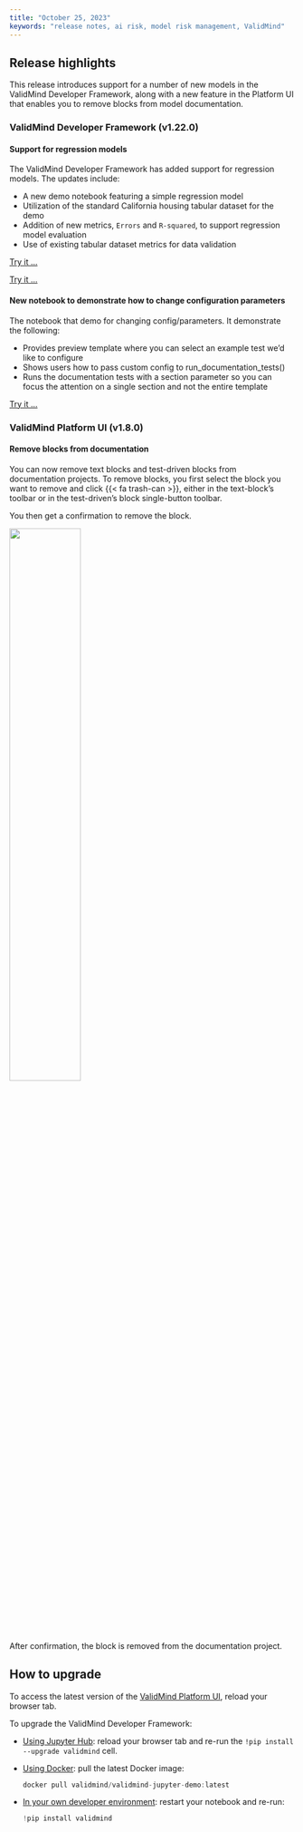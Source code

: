 ```yaml
---
title: "October 25, 2023"
keywords: "release notes, ai risk, model risk management, ValidMind"
---
```


## Release highlights

This release introduces support for a number of new models in the ValidMind Developer Framework, along with a new feature in the Platform UI that enables you to remove blocks from model documentation. 

### ValidMind Developer Framework (v1.22.0)

<!---[SC-2284] Support regression models by @AnilSorathiya in [#259](https://github.com/validmind/developer-framework/pull/259)--->
#### Support for regression models

The ValidMind Developer Framework has added support for regression models. The updates include:

- A new demo notebook featuring a simple regression model
- Utilization of the standard California housing tabular dataset for the demo
- Addition of new metrics, `Errors` and `R-squared`, to support regression model evaluation
- Use of existing tabular dataset metrics for data validation

[Try it ...](../../notebooks/code_samples/regression/quickstart_regression_full_suite.ipynb)

<!---[SC-2411] Clustering models support by @AnilSorathiya in [#271](https://github.com/validmind/developer-framework/pull/271)
#### Support for clustering models

The ValidMind Developer Framework has added support for clustering models. The updates include:

- A new demo notebook for a simple clustering model 
- Utilization of a standard digits dataset for the demo
- Addition of new metrics to support clustering model evaluation

[Try it ...](../../notebooks/code_samples/clustering/quickstart_custer_demo.ipynb)--->

<!---John6797/sc 2416/embeddings models support by @johnwalz97 in [#272](https://github.com/validmind/developer-framework/pull/272)
#### Support for embeddings models

We added initial support for text embeddings models in the ValidMind Developer Framework which enables you to create, use and test a BERT embeddings model utilizing the Hugging Face library. The updates include:

- A new demo notebook
- A new folder in `model_validation` tests for embeddings, along with initial versions of tests for text embedding models
- Support for `feature_extraction` tasks in the Hugging Face model wrapper of the ValidMind Developer Framework
- Updated software dependencies--->

<!--- NR Should this notebook be available externally? If so, we need to execute it when we render the docs site to get the widgets to work. --->
[Try it ...](../../notebooks/POC/bert-embeddings-model-ow-poc.ipynb)

<!---[SC-2236] Demo notebook for changing config/parameters by @AnilSorathiya in [#251](https://github.com/validmind/developer-framework/pull/251)--->
#### New notebook to demonstrate how to change configuration parameters

The notebook that demo for changing config/parameters. It demonstrate the following:

- Provides preview template where you can select an example test we'd like to configure
- Shows users how to pass custom config to run_documentation_tests()
- Runs the documentation tests with a section parameter so you can focus the attention on a single section and not the entire template

[Try it ...](../../notebooks/how_to/configure_parameters_demo.ipynb)

### ValidMind Platform UI (v1.8.0)

<!---Feature: Remove block from documentation by @gtagle in [#467](https://github.com/validmind/frontend/pull/467)--->
#### Remove blocks from documentation

You can now remove text blocks and test-driven blocks from documentation projects. To remove blocks, you first select the block you want to remove and click {{< fa trash-can >}}, either in the text-block's toolbar or in the test-driven's block single-button toolbar.

You then get a confirmation to remove the block. 

![](274440215-aefef79f-e3f3-4dab-a396-d5aa3a881629.png){width=50%}

After confirmation, the block is removed from the documentation project.

<!--- NR I don't think we have any user-facing docs for this feature ... 
  [Try it ...]()--->

<!---feat: Add settings landing page by @wkm97 in [#466](https://github.com/validmind/frontend/pull/466)
- **Added Settings landing page**. - New settings landing page to organize settings.
--->

## How to upgrade

To access the latest version of the [ValidMind Platform UI](http://app.prod.validmind.ai/), reload your browser tab.

To upgrade the ValidMind Developer Framework:

- [Using Jupyter Hub](../../guide/try-developer-framework-with-jupyterhub.qmd): reload your browser tab and re-run the `!pip install --upgrade validmind` cell.

- [Using Docker](../../guide/try-developer-framework-with-docker.qmd): pull the latest Docker image:
  
  ```jsx
  docker pull validmind/validmind-jupyter-demo:latest
  
  ```
  
- [In your own developer environment](../../guide/install-and-initialize-developer-framework.qmd): restart your notebook and re-run:
  
  ```python
  !pip install validmind
  ```